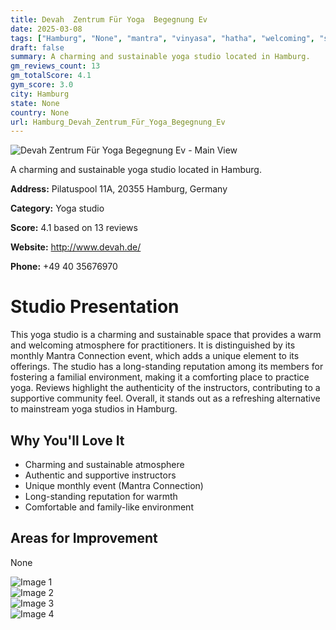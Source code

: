```yaml
---
title: Devah  Zentrum Für Yoga  Begegnung Ev
date: 2025-03-08
tags: ["Hamburg", "None", "mantra", "vinyasa", "hatha", "welcoming", "sustainable", "Hamburg"]  
draft: false
summary: A charming and sustainable yoga studio located in Hamburg.
gm_reviews_count: 13
gm_totalScore: 4.1
gym_score: 3.0
city: Hamburg
state: None
country: None
url: Hamburg_Devah_Zentrum_Für_Yoga_Begegnung_Ev
---
```


<div className="aspect-[16/9] relative my-8">
  <img 
    src="https://lh5.googleusercontent.com/p/AF1QipNrjr1pFUAdMIxwvXrbE546PxrF_qfdeC3CnOih=w1920-h1080-k-no"
    alt="Devah  Zentrum Für Yoga  Begegnung Ev - Main View"
    className="object-cover absolute inset-0 w-full h-full rounded-lg"
  />
</div>

A charming and sustainable yoga studio located in Hamburg.

**Address:** Pilatuspool 11A, 20355 Hamburg, Germany

**Category:** Yoga studio

**Score:** 4.1 based on 13 reviews

**Website:** http://www.devah.de/

**Phone:** +49 40 35676970

# Studio Presentation

This yoga studio is a charming and sustainable space that provides a warm and welcoming atmosphere for practitioners. It is distinguished by its monthly Mantra Connection event, which adds a unique element to its offerings. The studio has a long-standing reputation among its members for fostering a familial environment, making it a comforting place to practice yoga. Reviews highlight the authenticity of the instructors, contributing to a supportive community feel. Overall, it stands out as a refreshing alternative to mainstream yoga studios in Hamburg.



## Why You'll Love It

- Charming and sustainable atmosphere
- Authentic and supportive instructors
- Unique monthly event (Mantra Connection)
- Long-standing reputation for warmth
- Comfortable and family-like environment

## Areas for Improvement

None

<div className="grid grid-cols-1 xl:grid-cols-2 gap-4 my-8">
<div className="aspect-[4/3] relative"><img src="https://lh5.googleusercontent.com/p/AF1QipMTCh_1nFgoXOVaQwpRT-0LdpdQBlGf0HYV9iHV=w1920-h1080-k-no" alt="Image 1" className="object-cover absolute inset-0 w-full h-full rounded-lg" /></div>
<div className="aspect-[4/3] relative"><img src="https://lh5.googleusercontent.com/p/AF1QipNjnoyS-6-3hSFZKdbHYS44DwPxaczBg3RXEhJo=w1920-h1080-k-no" alt="Image 2" className="object-cover absolute inset-0 w-full h-full rounded-lg" /></div>
<div className="aspect-[4/3] relative"><img src="https://lh5.googleusercontent.com/p/AF1QipPF9G1-dbCFFGGmDmH92ssCrs7TG0GJF8I6bO-V=w1920-h1080-k-no" alt="Image 3" className="object-cover absolute inset-0 w-full h-full rounded-lg" /></div>
<div className="aspect-[4/3] relative"><img src="https://lh5.googleusercontent.com/p/AF1QipPELTmUoKmolEAuion0NEzZKpMD8OsxrgLZkoaH=w1920-h1080-k-no" alt="Image 4" className="object-cover absolute inset-0 w-full h-full rounded-lg" /></div>
</div>